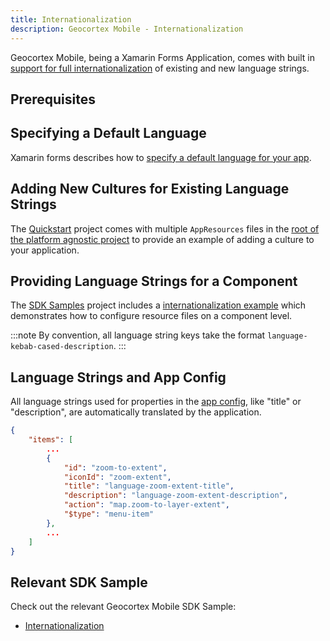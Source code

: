 ```yaml
---
title: Internationalization
description: Geocortex Mobile - Internationalization
---
```



Geocortex Mobile, being a Xamarin Forms Application, comes with built in [support for full internationalization](https://docs.microsoft.com/en-us/xamarin/xamarin-forms/app-fundamentals/localization/text?pivots=windows) of existing and new language strings.

## Prerequisites

<QuickstartPrereqsSnippet />

## Specifying a Default Language

Xamarin forms describes how to [specify a default language for your app](https://docs.microsoft.com/en-us/xamarin/xamarin-forms/app-fundamentals/localization/text?pivots=windows#specify-the-default-culture).

## Adding New Cultures for Existing Language Strings

The [Quickstart](sdk-getting-started.mdx) project comes with multiple `AppResources` files in the [root of the platform agnostic project](https://github.com/geocortex/vertigis-mobile-quickstart/tree/master/App1/App1) to provide an example of adding a culture to your application.

## Providing Language Strings for a Component

The [SDK Samples](sdk-samples.mdx) project includes a [internationalization example](https://github.com/geocortex/vertigis-mobile-samples/tree/master/Geocortex.Mobile.Samples/Geocortex.Mobile.Samples/Samples/Conceptual/Internationalization) which demonstrates how to configure resource files on a component level.

:::note
By convention, all language string keys take the format `language-kebab-cased-description`.
:::

## Language Strings and App Config

All language strings used for properties in the [app config](concepts-app-config.mdx), like "title" or "description", are automatically translated by the application.

```json
{
    "items": [
        ...
        {
            "id": "zoom-to-extent",
            "iconId": "zoom-extent",
            "title": "language-zoom-extent-title",
            "description": "language-zoom-extent-description",
            "action": "map.zoom-to-layer-extent",
            "$type": "menu-item"
        },
        ...
    ]
}
```

## Relevant SDK Sample

Check out the relevant Geocortex Mobile SDK Sample:

-   [Internationalization](https://github.com/geocortex/vertigis-mobile-samples/tree/master/Geocortex.Mobile.Samples/Geocortex.Mobile.Samples/Samples/Conceptual/Internationalization)
